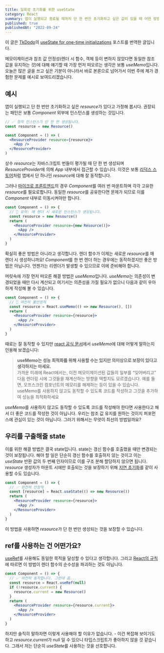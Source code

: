 ```yaml
---
title: 일회성 초기화를 위한 useState
category: React
summary: 앱이 실행되고 종료될 때까지 단 한 번만 초기화하고 싶은 값이 있을 때 어떤 방법이 좋을지 알아봅니다.
published: true
publishedAt: "2022-09-24"
---
```


이 글은 [TkDodo](https://tkdodo.eu)의
[useState for one-time initializations](https://tkdodo.eu/blog/use-state-for-one-time-initializations) 포스트를 번역한 글입니다.

메모이제이션과 참조 값 안정성(렌더 시 함수, 객체 등이 변하지 않았다면 동일한 참조 값을 유지하는 것)에 대해 얘기할 때 가장 먼저 떠오르는 생각은 보통 *useMemo*입니다.
오늘은 많은 글을 쓰고 싶은 기분이 아니라서 바로 본론으로 넘어가서 이번 주에 제가 경험한 문제를 예시로 보여드리겠습니다.

## 예시

앱이 실행되고 단 한 번만 초기화하고 싶은 *resource*가 있다고 가정해 봅시다.
권장되는 패턴은 보통 *Component* 외부에 인스턴스를 생성하는 것입니다.

```jsx
// ✅ 정적 인스턴스가 단 한 번 생성됩니다.
const resource = new Resource()

const Component = () => (
  <ResourceProvider resource={resource}>
    <App />
  </ResourceProvider>
)
```

상수 *resource*는 자바스크립트 번들이 평가될 때 단 한 번 생성되며 *ResourceProvider*에 의해 *App* 내부에서 접근할 수 있습니다.
이것은 보통 [리덕스 스토어](https://react-redux.js.org/api/provider#example-usage)처럼 앱에서 단 하나인 *resource*에 대해 잘 동작합니다.

그러나 [마이크로 프론트엔드](https://micro-frontends.org/)의 경우 *Component*를 여러 번 마운트하며
각각 고유한 *resource*를 필요로합니다. 동일한 *resource*를 공유한다면 문제가 되므로 이를 *Component* 내부로 이동시켜야만 합니다.

```jsx
const Component = () => {
  // 🚨 유의: 매 렌더 시 새로운 인스턴스가 생성됩니다.
  const resource = new Resource()
  return (
    <ResourceProvider resource={new Resource()}>
      <App />
    </ResourceProvider>
  )
}
```

확실히 좋은 방법은 아니라고 생각합니다. 렌더 함수가 이제는 새로운 *resource*를 매 렌더 시 생성하니까요!
*Component*를 한 번 렌더 하는 경우에는 동작하겠지만 좋은 방법은 아닙니다. 
언젠가는 리렌더가 발생할 수 있으므로 이에 준비해야 합니다.

머릿속에 가장 먼저 떠오른 해결 방법은 *useMemo*입니다.
*useMemo*는 의존성이 변경되었을 때만 다시 계산되고 여기서는 의존성을 가질 필요가 없으니 다음과 같이 우아하게 작성해 볼 수 있습니다.

```jsx
const Component = () => {
  // 🚨 여전히 불안정적
  const resource = React.useMemo(() => new Resource(), [])
  return (
    <ResourceProvider resource={resource}>
      <App />
    </ResourceProvider>
  )
}
```

때로는 잘 동작할 수 있지만 [react 공식 문서](https://ko.reactjs.org/docs/hooks-reference.html#usememo)에서 *useMemo*에 대해 어떻게 말하는지 인용해 보겠습니다:

> **useMemo는 성능 최적화를 위해 사용할 수는 있지만 의미상으로 보장이 있다고 생각하지는 마세요.**<br/>
> 가까운 미래에 React에서는, 이전 메모이제이션된 값들의 일부를 “잊어버리고” 다음 렌더링 시에 그것들을 재계산하는 방향을 택할지도 모르겠습니다.
> 예를 들면, 오프스크린 컴포넌트의 메모리를 해제하는 등이 있을 수 있습니다.
> useMemo를 사용하지 않고도 동작할 수 있도록 코드를 작성하고 그것을 추가하여 성능을 최적화하세요

*useMemo*를 사용하지 않고도 동작할 수 있도록 코드를 작성해야 한다면 사용한다고 해서 더 좋은 코드를 작성한 것이 아닙니다.
우리는 참조 값 유지를 원하는 것이지 퍼포먼스에 관심이 있는 것이 아닙니다.
그러기 위해서는 무엇이 최선의 방법일까요?

## 우리를 구출해줄 state

이를 위한 해결 방법은 결국 state입니다.
state는 갱신 함수를 호출했을 때만 변경되는 것이 보장됩니다.
해야 할 일은 단순히 갱신 함수를 호출하지 않는 것이고 이는 *useState* 반환 값의 두 번째 인자이므로 이를 구조 분해 할당하지 않으면 됩니다.
*resource* 생성자가 마운트 시에만 호출되는 것을 보장하기 위해 [지연 초기화](things-to-know-about-use-state#2-지연-초기화)를 같이 사용할 수도 있습니다.

```jsx
const Component = () => {
  // ✅ 완전히 안정적
  const [resource] = React.useState(() => new Resource())
  return (
    <ResourceProvider resource={resource}>
      <App />
    </ResourceProvider>
  )
}
```

이 방법을 사용하면 *resource*가 단 한 번만 생성되는 것을 보장할 수 있습니다.

## ref를 사용하는 건 어떤가요?

[useRef](https://ko.reactjs.org/docs/hooks-reference.html#useref)를 사용해도 동일한 목적을 달성할 수 있다고 생각합니다.
그리고 [React의 규칙](https://gist.github.com/sebmarkbage/75f0838967cd003cd7f9ab938eb1958f)에 따르면 이 방법이 렌더 함수의 순수성을 파괴하는 것도 아닙니다.

```jsx
const Component = () => {
  // ✅ 여전히 동작합니다. 그런데 음...
  const resource = React.useRef(null)
  if (!resource.current) {
    resource.current = new Resource()
  }
  return (
    <ResourceProvider resource={resource.current}>
      <App />
    </ResourceProvider>
  )
}
```

하지만 솔직히 말하자면 이렇게 사용해야 할 이유가 없습니다. - 이건 복잡해 보이기도 하고 *resource.current*가 null 일 수 있으니 타입스크립트가 좋아하지 않을 것 같습니다.
그래서 저는 단순히 *useState*를 사용하는 것을 선호합니다.
